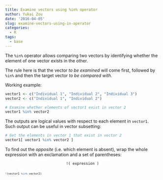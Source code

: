 ```yaml
---
title: Examine vectors using %in% operator
author: Yukai Zou
date: '2016-04-05'
slug: examine-vectors-using-in-operator
categories:
  - R
tags:
  - base
---
```


The `%in%` operator allows comparing two vectors by identifying whether the element of one vector exists in the other.

The rule here is that the vector _to be examined_ will come first, followed by `%in%` and then the target vector _to be compared with_.

Working example:

```r
vector1 <- c("Individual 1", "Individual 2", "Individual 3")
vector2 <- c("Individual 1", "Individual 2")

# Examine whether elements of vector1 exist in vector 2
vector1 %in% vector2
```

The outputs are logical values with respect to each element in `vector1`. Such output can be useful in vector subsetting:

```r
# Get the elements in vector 1 that exist in vector 2
vector1[ vector1 %in% vector2 ]
```


To find out the _opposite_ (i.e. which element is absent), wrap the whole expression with an exclamation and a set of parentheses:

<center><code>!( expression )<code></center>

```r
!(vector1 %in% vector2)
```
